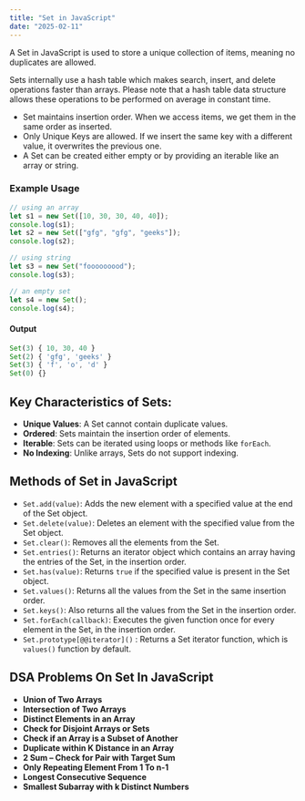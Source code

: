 ```yaml
---
title: "Set in JavaScript"
date: "2025-02-11"
---
```



A Set in JavaScript is used to store a unique collection of items, meaning no duplicates are allowed.

Sets internally use a hash table which makes search, insert, and delete operations faster than arrays. Please note that a hash table data structure allows these operations to be performed on average in constant time.

- Set maintains insertion order. When we access items, we get them in the same order as inserted.
- Only Unique Keys are allowed. If we insert the same key with a different value, it overwrites the previous one.
- A Set can be created either empty or by providing an iterable like an array or string.

### Example Usage

```javascript
// using an array
let s1 = new Set([10, 30, 30, 40, 40]);
console.log(s1);
let s2 = new Set(["gfg", "gfg", "geeks"]);
console.log(s2);

// using string
let s3 = new Set("fooooooood");
console.log(s3);

// an empty set
let s4 = new Set();
console.log(s4);
```

#### Output
```javascript
Set(3) { 10, 30, 40 }
Set(2) { 'gfg', 'geeks' }
Set(3) { 'f', 'o', 'd' }
Set(0) {}
```

## Key Characteristics of Sets:

- **Unique Values**: A Set cannot contain duplicate values.
- **Ordered**: Sets maintain the insertion order of elements.
- **Iterable**: Sets can be iterated using loops or methods like `forEach`.
- **No Indexing**: Unlike arrays, Sets do not support indexing.

## Methods of Set in JavaScript

- `Set.add(value)`: Adds the new element with a specified value at the end of the Set object.
- `Set.delete(value)`: Deletes an element with the specified value from the Set object. 
- `Set.clear()`: Removes all the elements from the Set. 
- `Set.entries()`: Returns an iterator object which contains an array having the entries of the Set, in the insertion order. 
- `Set.has(value)`: Returns `true` if the specified value is present in the Set object. 
- `Set.values()`: Returns all the values from the Set in the same insertion order.
- `Set.keys()`: Also returns all the values from the Set in the insertion order. 
- `Set.forEach(callback)`: Executes the given function once for every element in the Set, in the insertion order.
- `Set.prototype[@@iterator]()` : Returns a Set iterator function, which is `values()` function by default.

## DSA Problems On Set In JavaScript

- **Union of Two Arrays**
- **Intersection of Two Arrays**
- **Distinct Elements in an Array**
- **Check for Disjoint Arrays or Sets**
- **Check if an Array is a Subset of Another**
- **Duplicate within K Distance in an Array**
- **2 Sum – Check for Pair with Target Sum**
- **Only Repeating Element From 1 To n-1**
- **Longest Consecutive Sequence**
- **Smallest Subarray with k Distinct Numbers**
